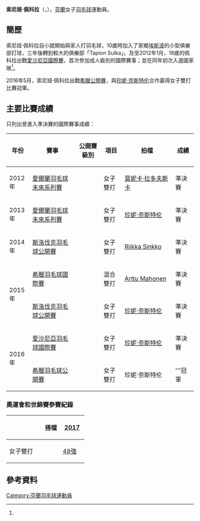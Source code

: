 {{noteTA|G1=Badminton}}
{{Infobox 羽球選手
| playername              = 索尼娅·佩科拉<br/>{{lang|fi|Sonja Pekkola}}
| image                   = Sonja_Pekkola.JPG
| size                    = 250px
| caption                 = 
| birth_name              = 
| date_of_birth           = {{birth_date_and_age|1993|5|23}}
| place_of_birth          = {{FIN}}[[埃斯波|埃斯波]]<ref name="Profile">{{cite web|title=Full Profile - Sonja PEKKOLA|url=http://bwfcontent.tournamentsoftware.com/profile/biography.aspx?id=800CC6E4-3DAB-41E1-A9F1-C6952D06E7C0|website=tournamentsoftware.com|access-date=2016-05-10|archive-url=https://web.archive.org/web/20170305012550/http://bwfcontent.tournamentsoftware.com/profile/biography.aspx?id=800CC6E4-3DAB-41E1-A9F1-C6952D06E7C0|archive-date=2017-03-05|dead-url=yes}}{{en}}</ref>
| height                  = {{height|m=1.71}}<ref name="Profile"/>
| weight                  =
| event                   = 女子單打、女子雙打、混合雙打
| country                 = {{FIN}}
| years_started           = 2012年<ref name="Profile"/>
| handedness              = 右手<ref name="Profile"/>
| coach                   = 
| highest_ranking         = 第95位（女雙-[[珍妮·奈斯特伦|奈斯特伦]]）
| date_of_highest_ranking = 2016年4月28日<ref name="ranking">[http://bwfcontent.tournamentsoftware.com/ranking/player.aspx?id=11138&player=300578 BWF World Ranking - Ranking of Sonja PEKKOLA (99619)]{{en}}</ref>
| current_ranking         = 第191位（女單）<br/>第97位（女雙-[[珍妮·奈斯特伦|奈斯特伦]]）<br/>第369位（女雙-[[Anna_Paavola|Paavola]]）<br/>第443位（女雙-[[卡罗利妮·霍伊姆|霍伊姆]]）<br/>第244位（女雙-[[Tuuli_Harkonen|Harkonen]]）<br/>第346位（混雙-[[Pekka_Ryhanen|Ryhanen]]）<br/>第469位（混雙-[[Arttu_Mahonen|Mahonen]]）<br/>第736位（混雙-[[Tuomas_Nuorteva|Nuorteva]]）
| date_of_current_ranking = 2016年5月5日<ref>[http://bwfcontent.tournamentsoftware.com/ranking/category.aspx?id=11138&category=473 BWF World Ranking - BWF世界排名榜 (5/5/2016) - Women's singles]{{en}}</ref><ref>[http://bwfcontent.tournamentsoftware.com/ranking/category.aspx?id=11138&category=475 BWF World Ranking - BWF世界排名榜 (5/5/2016) - Women's doubles] {{Webarchive|url=https://archive.is/20160505121541/http://bwfcontent.tournamentsoftware.com/ranking/category.aspx?id=11138&category=475 |date=2016-05-05 }}{{en}}</ref><ref>[http://bwfcontent.tournamentsoftware.com/ranking/category.aspx?id=11138&category=476 BWF World Ranking - BWF世界排名榜 (5/5/2016) - Mixed doubles]{{en}}</ref>
| played                  = 24勝–54負（女單）<br/>27勝–35負（女雙）<br/>15勝–24負（混雙）
| titles                  = 
| bwf_profile             = 800CC6E4-3DAB-41E1-A9F1-C6952D06E7C0
| bwf_id                  = 99619
| updated                 = 2016年5月10日
}}
{{MedalTableTop}}
{{MedalSport | 女子[[羽毛球|羽毛球]]}}
{{MedalCountry | {{FIN}}}}
{{MedalBottom}}
'''索尼娅·佩科拉'''（{{lang-fi|'''Sonja Pekkola'''}}，{{bd|1993年|5月23日|}}），[[芬蘭|芬蘭]]女子[[羽毛球|羽毛球]]運動員。

==簡歷==
索尼娅·佩科拉自小就開始與家人打羽毛球，10歲時加入了家鄉[[埃斯波|埃斯波]]的小型俱樂部打球，三年後轉到較大的俱樂部「Tapion Sulka」。及至2012年1月，18歲的佩科拉出戰[[2012年愛沙尼亞羽毛球國際賽|愛沙尼亞國際賽]]，首次參加成人級別的國際賽事；並在同年初次入選國家隊<ref name="Profile"/>。

2016年5月，索尼娅·佩科拉出戰[[2016年希臘羽毛球公開賽|希臘公開賽]]，與[[珍妮·奈斯特伦|珍妮·奈斯特伦]]合作贏得女子雙打比賽冠軍。

==主要比賽成績==
只列出曾進入準決賽的國際賽事成績：
{| class=wikitable style="text-align:center; font-size:small;" 
!width="50"|年份
!width="180"|賽事
!width="80"|公開賽級別
!width="60"|項目
!width="160"|拍檔
!width="50"|成績
|-
!rowspan="1"|2012年
|[[2012年愛爾蘭羽毛球未來系列賽|愛爾蘭羽毛球未來系列賽]]
|{{BWFFS}}
|女子雙打
|{{flagicon|LAT}} [[莫妮卡·拉多夫斯卡|莫妮卡·拉多夫斯卡]]
|bgcolor="#b8860b"|準決賽
|-
!rowspan="1"|2013年
|[[2013年愛爾蘭羽毛球未來系列賽|愛爾蘭羽毛球未來系列賽]]
|{{BWFFS}}
|女子雙打
|[[珍妮·奈斯特伦|珍妮·奈斯特伦]]
|bgcolor="#b8860b"|準決賽
|-
!rowspan="1"|2014年
|[[2014年斯洛伐克羽毛球公開賽|斯洛伐克羽毛球公開賽]]
|{{BWFFS}}
|女子雙打
|[[Riikka_Sinkko|Riikka Sinkko]]
|bgcolor="#b8860b"|準決賽
|-
!rowspan="2"|2015年
|[[2015年希臘羽毛球國際賽|希臘羽毛球國際賽]]
|{{BWFIS}}
|混合雙打
|[[Arttu_Mahonen|Arttu Mahonen]]
|bgcolor="#b8860b"|準決賽
|-
|[[2015年斯洛伐克羽毛球公開賽|斯洛伐克羽毛球公開賽]]
|{{BWFFS}}
|女子雙打
|[[珍妮·奈斯特伦|珍妮·奈斯特伦]]
|bgcolor="#b8860b"|準決賽
|-
!rowspan="2"|2016年
|[[2016年愛沙尼亞羽毛球國際賽|愛沙尼亞羽毛球國際賽]]
|{{BWFIS}}
|女子雙打
|[[珍妮·奈斯特伦|珍妮·奈斯特伦]]
|bgcolor="#b8860b"|準決賽
|-
|[[2016年希臘羽毛球公開賽|希臘羽毛球公開賽]]
|{{BWFIS}}
|女子雙打
|珍妮·奈斯特伦
|bgcolor="gold"|'''冠軍
|}
{{BWF賽事級別索引}}

===奧運會和世錦賽參賽紀錄===
{| class=wikitable style="text-align:center; font-size:small;" 
!
!搭檔
!width="50"|[[2017年世界羽毛球錦標賽|2017]]
|-
!width="80"|女子雙打
|align="left"|{{nowrap|[[珍妮·奈斯特伦|珍妮·奈斯特伦]]}}
|[[2017年世界羽毛球錦標賽女子雙打項目|48強]]
|}

==參考資料==
{{Reflist}}

{{DEFAULTSORT:Pekkola, Sonja}}
[[Category:芬蘭羽毛球運動員|Category:芬蘭羽毛球運動員]]